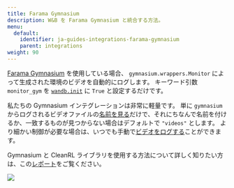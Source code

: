 ```yaml
---
title: Farama Gymnasium
description: W&B を Farama Gymnasium と統合する方法。
menu:
  default:
    identifier: ja-guides-integrations-farama-gymnasium
    parent: integrations
weight: 90
---
```


[Farama Gymnasium](https://gymnasium.farama.org/#) を使用している場合、 `gymnasium.wrappers.Monitor` によって生成された環境のビデオを自動的にログします。 キーワード引数 `monitor_gym` を [`wandb.init`](/ja/ref/python/init) に `True` と設定するだけです。

私たちの Gymnasium インテグレーションは非常に軽量です。 単に `gymnasium` からログされるビデオファイルの[名前を見る](https://github.com/wandb/wandb/blob/c5fe3d56b155655980611d32ef09df35cd336872/wandb/integration/gym/__init__.py#LL69C67-L69C67)だけで、それにちなんで名前を付けるか、一致するものが見つからない場合はデフォルトで `"videos"` とします。 より細かい制御が必要な場合は、いつでも手動で[ビデオをログする](/ja/guides/track/log/media/)ことができます。

Gymnasium と CleanRL ライブラリを使用する方法について詳しく知りたい方は、この[レポート](https://wandb.ai/raph-test/cleanrltest/reports/Mario-Bros-but-with-AI-Gymnasium-and-CleanRL---Vmlldzo0NTcxNTcw)をご覧ください。

<Frame>
    <img src="/images/integrations/gymnasium.png"  />
</Frame>